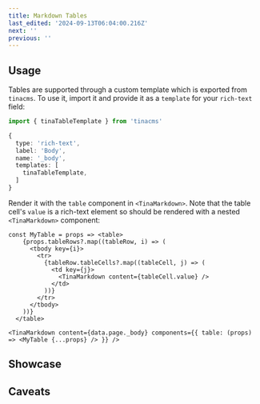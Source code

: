 ```yaml
---
title: Markdown Tables
last_edited: '2024-09-13T06:04:00.216Z'
next: ''
previous: ''
---
```


## Usage

<WarningCallout body="This is an experimental feature, and the API is subject to change. Have any thoughts? Let us know in the chat or through one of our community channels. " />

Tables are supported through a custom template which is exported from `tinacms`. To use it, import it and provide it as a `template` for your `rich-text` field:

```ts
import { tinaTableTemplate } from 'tinacms'

{
  type: 'rich-text',
  label: 'Body',
  name: '_body',
  templates: [
    tinaTableTemplate,
  ]
}
```

Render it with the `table` component in `<TinaMarkdown>`. Note that the table cell's `value` is a rich-text element so should be rendered with a nested `<TinaMarkdown>` component:

```tsx
const MyTable = props => <table>
    {props.tableRows?.map((tableRow, i) => (
      <tbody key={i}>
        <tr>
          {tableRow.tableCells?.map((tableCell, j) => (
            <td key={j}>
              <TinaMarkdown content={tableCell.value} />
            </td>
          ))}
        </tr>
      </tbody>
    ))}
  </table>

<TinaMarkdown content={data.page._body} components={{ table: (props) => <MyTable {...props} /> }} />
```

## Showcase

## Caveats
